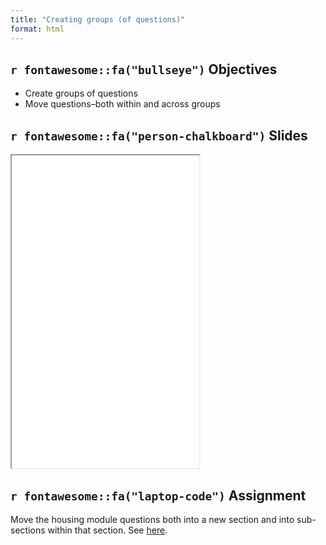 ```yaml
---
title: "Creating groups (of questions)"
format: html
---
```


## `r fontawesome::fa("bullseye")` Objectives

- Create groups of questions
- Move questions--both within and across groups

## `r fontawesome::fa("person-chalkboard")` Slides

<iframe class = "ratio ratio-16x9" height = 500 src = "/slides/06_create_groups.html"></iframe>

## `r fontawesome::fa("laptop-code")` Assignment

Move the housing module questions both into a new section and into sub-sections within that section. See [here](/assignments/06_create_groups.qmd).
